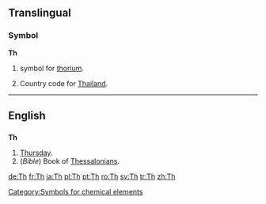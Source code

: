 {{see|-th}}
==Translingual==

===Symbol===
'''Th'''

# {{chemistry}} symbol for [[thorium]].
# Country code for [[Thailand]].

----

==English==

==={{abbreviation}}===
'''Th'''

# [[Thursday]].
# (''Bible'') Book of [[Thessalonians]].

[[Category:Symbols for chemical elements]]

[[de:Th]]
[[fr:Th]]
[[ja:Th]]
[[pl:Th]]
[[pt:Th]]
[[ro:Th]]
[[sv:Th]]
[[tr:Th]]
[[zh:Th]]